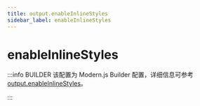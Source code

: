 ```yaml
---
title: output.enableInlineStyles
sidebar_label: enableInlineStyles
---
```

# enableInlineStyles

:::info BUILDER
该配置为 Modern.js Builder 配置，详细信息可参考 [output.enableInlineStyles](https://modernjs.dev/builder/api/config-output.html#output-enableinlinestyles)。

:::


<Main />
